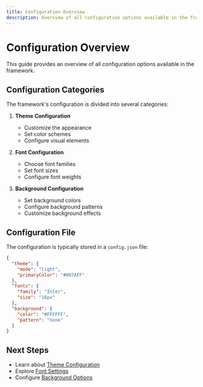 ```yaml
---
title: Configuration Overview
description: Overview of all configuration options available in the framework
---
```


# Configuration Overview

This guide provides an overview of all configuration options available in the framework.

## Configuration Categories

The framework's configuration is divided into several categories:

1. **Theme Configuration**
   - Customize the appearance
   - Set color schemes
   - Configure visual elements

2. **Font Configuration**
   - Choose font families
   - Set font sizes
   - Configure font weights

3. **Background Configuration**
   - Set background colors
   - Configure background patterns
   - Customize background effects

## Configuration File

The configuration is typically stored in a `config.json` file:

```json
{
  "theme": {
    "mode": "light",
    "primaryColor": "#007AFF"
  },
  "fonts": {
    "family": "Inter",
    "size": "16px"
  },
  "background": {
    "color": "#FFFFFF",
    "pattern": "none"
  }
}
```

## Next Steps

- Learn about [Theme Configuration](/docs/theme)
- Explore [Font Settings](/docs/fonts)
- Configure [Background Options](/docs/background) 